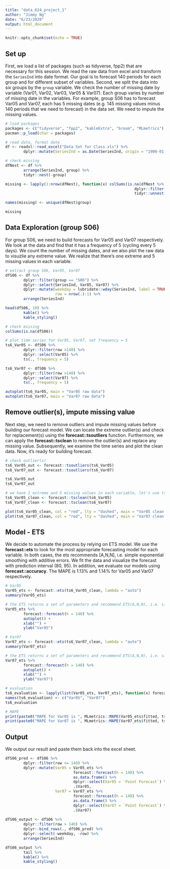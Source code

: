 ```yaml
---
title: "data_624_project_1"
author: "Jimmy Ng"
date: "6/23/2020"
output: html_document
---
```


```r
knitr::opts_chunk$set(echo = TRUE)
```

## Set up

First, we load a list of packages (such as tidyverse, fpp2) that are necessary for this session. We read the raw data from excel and transform the `SeriesInd` into date format. Our goal is to forecast 140 periods for each group and for different subset of variables. Second, we split the data into six groups by the `group` variable. We check the number of missing date by variable (Var01, Var02, Var03, Var05 & Var07). Each group varies by number of missing date in the variables. For example, group S06 has to forecast Var05 and Var07, each has 5 missing dates (e.g. 145 missing values minus 140 periods that we need to forecast) in the data set. We need to impute the missing values. 

```r
# load packages
packages <- c("tidyverse", "fpp2", "kableExtra", "broom", "MLmetrics")
pacman::p_load(char = packages)

# read data, format date
df <- readxl::read_excel("Data Set for Class.xls") %>%
        dplyr::mutate(SeriesInd = as.Date(SeriesInd, origin = "1900-01-01"))

# check missing
dfNest <- df %>% 
        arrange(SeriesInd, group) %>%
        tidyr::nest(-group)

missing <- lapply(1:nrow(dfNest), function(x) colSums(is.na(dfNest %>% 
                                                         dplyr::filter(dfNest$group == dfNest$group[[x]]) %>% 
                                                         tidyr::unnest(data))))

names(missing) <- unique(dfNest$group)

missing
```

## Data Exploration (group S06)

For group S06, we need to build forecasts for Var05 and Var07 respectively. We look at the data and find that it has a frequency of 5 (cycling every 5 days). We count the number of missing dates, and we also plot the raw data to visuzlie any extreme value. We realize that there's one extreme and 5 missing values in each variable.

```r
# extract group S06, Var05, Var07
dfS06 <- df %>%
        dplyr::filter(group == "S06") %>%
        dplyr::select(SeriesInd, Var05, Var07) %>%
        dplyr::mutate(weekday = lubridate::wday(SeriesInd, label = TRUE, abbr = TRUE),
                      row = nrow(.):1) %>%
        arrange(SeriesInd)

head(dfS06, 10) %>% 
        kable() %>%
        kable_styling()

# check missing
colSums(is.na(dfS06))

# plot time series for Var05, Var07, set frequency = 5
ts6_Var05 <- dfS06 %>%
        dplyr::filter(row >140) %>%
        dplyr::select(Var05) %>%
        ts(., frequency = 5)

ts6_Var07 <- dfS06 %>%
        dplyr::filter(row >140) %>%
        dplyr::select(Var07) %>%
        ts(., frequency = 5)

autoplot(ts6_Var05, main = "Var05 raw data")
autoplot(ts6_Var07, main = "Var07 raw data")
```

## Remove outlier(s), impute missing value

Next step, we need to remove outliers and impute missing values before building our forecast model. We can locate the extreme outlier(s) and check for replacement(s) using the **forecast::tsoutliers** function. Furthermore, we can apply the **forecast::tsclean** to remove the outlier(s) and replace any missing value. Subsequently, we examine the time series and plot the clean data. Now, it's ready for building forecast.

```r
# check outlier(s)
ts6_Var05_out <- forecast::tsoutliers(ts6_Var05)
ts6_Var07_out <- forecast::tsoutliers(ts6_Var07)

ts6_Var05_out
ts6_Var07_out

# we have 1 extreme and 5 missing values in each variable, let's use tsclean to replace outlier and missing values with estimated values
ts6_Var05_clean <- forecast::tsclean(ts6_Var05)
ts6_Var07_clean <- forecast::tsclean(ts6_Var07)

plot(ts6_Var05_clean, col = "red", lty = "dashed", main = "Var05 clean data (outlier removed)")
plot(ts6_Var07_clean, col = "red", lty = "dashed", main = "Var07 clean data (outlier removed)")
```

## Model - ETS

We decide to automate the process by relying on ETS model. We use the **forecast::ets** to look for the most appropriate forecasting model for each variable. In both cases, the ets recommends [A,N,N], i.e. simple exponential smoothing with additive errors. We fit the data and visualize the forecast with prediction interval (80, 95). In addition, we evaluate our models using **forecast::accuracy**. The MAPE is 1.13% and 1.14% for Var05 and Var07 respectively.

```r
# Var05
Var05_ets <- forecast::ets(ts6_Var05_clean, lambda = "auto")
summary(Var05_ets)

# the ETS returns a set of parameters and recommend ETS(A,N,N), i.e. simple exponential smoothing with additive errors
Var05_ets %>%
        forecast::forecast(h = 140) %>%
        autoplot() +
        xlab("") +
        ylab("Var05")

# Var07
Var07_ets <- forecast::ets(ts6_Var07_clean, lambda = "auto")
summary(Var07_ets)

# the ETS returns a set of parameters and recommend ETS(A,N,N), i.e. simple exponential smoothing with additive errors
Var07_ets %>%
        forecast::forecast(h = 140) %>%
        autoplot() +
        xlab("") +
        ylab("Var07")

# evaluation
ts6_evaluation <- lapply(list(Var05_ets, Var07_ets), function(x) forecast::accuracy(x) %>% tidy) 
names(ts6_evaluation) <- c("Var05", "Var07")
ts6_evaluation

# MAPE
print(paste0("MAPE for Var05 is ", MLmetrics::MAPE(Var05_ets$fitted, ts6_Var05_clean)))
print(paste0("MAPE for Var07 is ", MLmetrics::MAPE(Var07_ets$fitted, ts6_Var07_clean)))
```

## Output 

We output our result and paste them back into the excel sheet.

```r
dfS06_pred <- dfS06 %>%
        dplyr::filter(row <= 140) %>%
        dplyr::mutate(Var05 = Var05_ets %>%
                              forecast::forecast(h = 140) %>%
                              as.data.frame() %>%
                              dplyr::select(Var05 = `Point Forecast`) %>%
                              .$Var05,
                      Var07 = Var07_ets %>%
                              forecast::forecast(h = 140) %>%
                              as.data.frame() %>%
                              dplyr::select(Var07 = `Point Forecast`) %>%
                              .$Var07)
        
dfS06_output <- dfS06 %>%
        dplyr::filter(row > 140) %>%
        dplyr::bind_rows(., dfS06_pred) %>%
        dplyr::select(-weekday, -row) %>%
        arrange(SeriesInd)

dfS06_output %>% 
        tail %>% 
        kable() %>%
        kable_styling()
```








